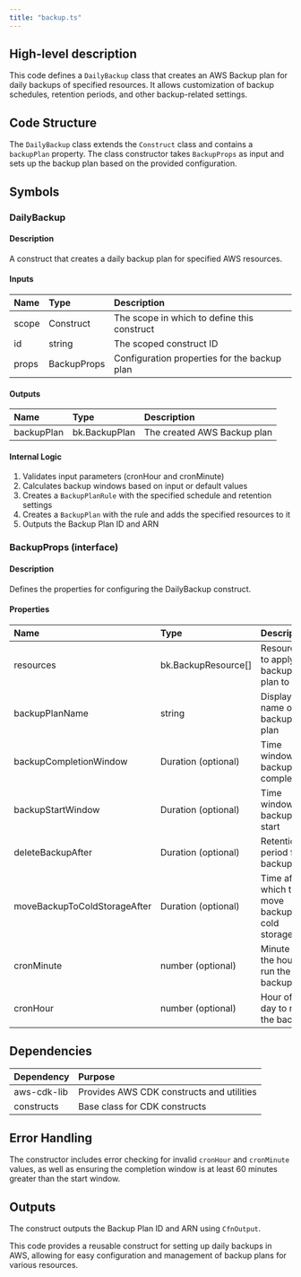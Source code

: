 ```yaml
---
title: "backup.ts"
---
```


## High-level description
This code defines a `DailyBackup` class that creates an AWS Backup plan for daily backups of specified resources. It allows customization of backup schedules, retention periods, and other backup-related settings.

## Code Structure
The `DailyBackup` class extends the `Construct` class and contains a `backupPlan` property. The class constructor takes `BackupProps` as input and sets up the backup plan based on the provided configuration.

## Symbols

### DailyBackup
#### Description
A construct that creates a daily backup plan for specified AWS resources.

#### Inputs
| Name | Type | Description |
|:-----|:-----|:------------|
| scope | Construct | The scope in which to define this construct |
| id | string | The scoped construct ID |
| props | BackupProps | Configuration properties for the backup plan |

#### Outputs
| Name | Type | Description |
|:-----|:-----|:------------|
| backupPlan | bk.BackupPlan | The created AWS Backup plan |

#### Internal Logic
1. Validates input parameters (cronHour and cronMinute)
2. Calculates backup windows based on input or default values
3. Creates a `BackupPlanRule` with the specified schedule and retention settings
4. Creates a `BackupPlan` with the rule and adds the specified resources to it
5. Outputs the Backup Plan ID and ARN

### BackupProps (interface)
#### Description
Defines the properties for configuring the DailyBackup construct.

#### Properties
| Name | Type | Description |
|:-----|:-----|:------------|
| resources | bk.BackupResource[] | Resources to apply the backup plan to |
| backupPlanName | string | Display name of the backup plan |
| backupCompletionWindow | Duration (optional) | Time window for backup completion |
| backupStartWindow | Duration (optional) | Time window for backup start |
| deleteBackupAfter | Duration (optional) | Retention period for backups |
| moveBackupToColdStorageAfter | Duration (optional) | Time after which to move backups to cold storage |
| cronMinute | number (optional) | Minute of the hour to run the backup |
| cronHour | number (optional) | Hour of the day to run the backup |

## Dependencies
| Dependency | Purpose |
|:-----------|:--------|
| aws-cdk-lib | Provides AWS CDK constructs and utilities |
| constructs | Base class for CDK constructs |

## Error Handling
The constructor includes error checking for invalid `cronHour` and `cronMinute` values, as well as ensuring the completion window is at least 60 minutes greater than the start window.

## Outputs
The construct outputs the Backup Plan ID and ARN using `CfnOutput`.

This code provides a reusable construct for setting up daily backups in AWS, allowing for easy configuration and management of backup plans for various resources.